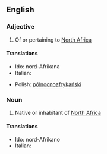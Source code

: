 ==English==

===Adjective===
{{en-adj|-|pos=[[north|North]] [[African]]}}

# Of or pertaining to [[North Africa]]

====Translations====
{{trans-top}}
* Ido: nord-Afrikana
* Italian: {{t-|it|nordafricano}}
{{trans-mid}}
* Polish: [[północnoafrykański]] {{m}}
{{trans-bottom}}

===Noun===
{{en-noun|sg=[[north|North]] [[African]]}}

# Native or inhabitant of [[North Africa]]

====Translations====
{{trans-top}}
* Ido: nord-Afrikano
* Italian: {{t-|it|nordafricano}}
{{trans-mid}}
{{trans-bottom}}